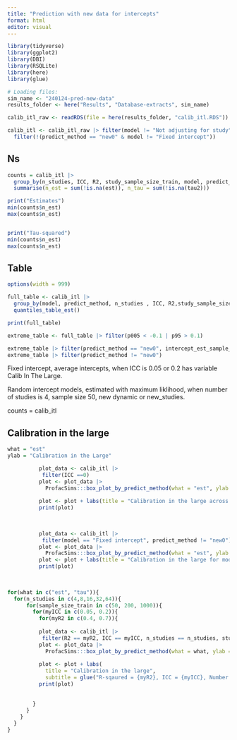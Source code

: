 ```yaml
---
title: "Prediction with new data for intercepts"
format: html
editor: visual
---
```


```r
library(tidyverse)
library(ggplot2)
library(DBI)
library(RSQLite)
library(here)
library(glue)

# Loading files:
sim_name <- "240124-pred-new-data"
results_folder <- here("Results", "Database-extracts", sim_name)

calib_itl_raw <- readRDS(file = here(results_folder, "calib_itl.RDS"))

calib_itl <- calib_itl_raw |> filter(model != "Not adjusting for study") |> 
  filter(!(predict_method == "new0" & model != "Fixed intercept"))
```

## Ns

```r
counts = calib_itl |> 
  group_by(n_studies, ICC, R2, study_sample_size_train, model, predict_method, intercept_est_sample_size) |> 
  summarise(n_est = sum(!is.na(est)), n_tau = sum(!is.na(tau2)))

print("Estimates")
min(counts$n_est)
max(counts$n_est)   


print("Tau-squared")
min(counts$n_est)
max(counts$n_est)        
```

## Table

```r
options(width = 999)

full_table <- calib_itl |> 
  group_by(model, predict_method, n_studies , ICC, R2,study_sample_size_train, intercept_est_sample_size) |> 
  quantiles_table_est() 

print(full_table)

extreme_table <- full_table |> filter(p005 < -0.1 | p95 > 0.1)

extreme_table |> filter(predict_method == "new0", intercept_est_sample_size ==10)
extreme_table |> filter(predict_method != "new0")

```

Fixed intercept, average intercepts, when ICC is 0.05 or 0.2 has variable Calib In The Large.

Random intercept models, estimated with maximum liklihood, when number of studies is 4, sample size 50, new dynamic or new_studies.

counts = calib_itl

## Calibration in the large

```r
what = "est"
ylab = "Calibration in the Large"
```

```r

       
          plot_data <- calib_itl |> 
           filter(ICC ==0)
          plot <- plot_data |> 
            ProfacSims:::box_plot_by_predict_method(what = "est", ylab = "Calibration in the large")
          
          plot <- plot + labs(title = "Calibration in the large across all scenarios when ICC = 0")
          print(plot)
  
            
```

```r

       
          plot_data <- calib_itl |> 
           filter(model == "Fixed intercept", predict_method != "new0")
          plot <- plot_data |> 
            ProfacSims:::box_plot_by_predict_method(what = "est", ylab = "Calibration in the large")
          plot <- plot + labs(title = "Calibration in the large for models with fixed intercepts")
          print(plot)
  
            
```

```r
for(what in c("est", "tau")){
  for(n_studies in c(4,8,16,32,64)){
      for(sample_size_train in c(50, 200, 1000)){
        for(myICC in c(0.05, 0.2)){
          for(myR2 in c(0.4, 0.7)){
             
          plot_data <- calib_itl |> 
           filter(R2 == myR2, ICC == myICC, n_studies == n_studies, study_sample_size_train == sample_size_train, model != "Fixed intercept")
          plot <- plot_data |> 
            ProfacSims:::box_plot_by_predict_method(what = what, ylab = what)
          
          plot <- plot + labs(
            title = "Calibration in the large",
            subtitle = glue("R-sqaured = {myR2}, ICC = {myICC}, Number of studies == {n_studies}, study sample size = {sample_size_train}"))
          print(plot)
  
            
        }
      }
    }
  }
}
```
